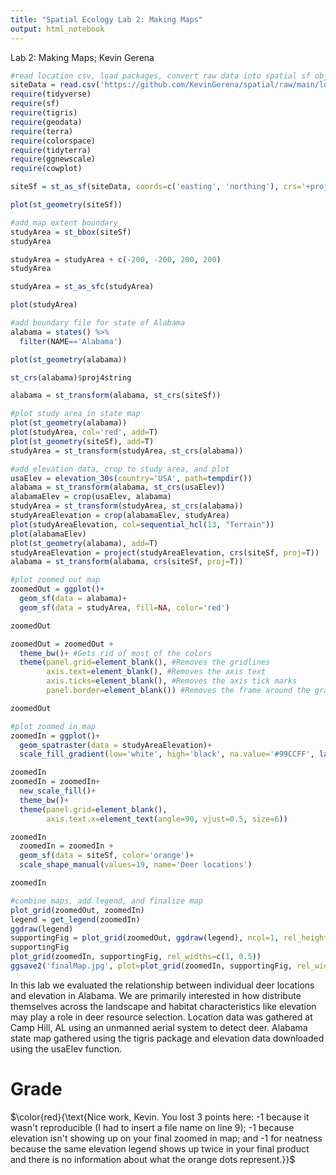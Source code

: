 ---
title: "Spatial Ecology Lab 2: Making Maps"
output: html_notebook
---
Lab 2: Making Maps; Kevin Gerena

```{r}
#read location csv, load packages, convert raw data into spatial sf object
siteData = read.csv('https://github.com/KevinGerena/spatial/raw/main/location.csv')
require(tidyverse)
require(sf)
require(tigris)
require(geodata)
require(terra)
require(colorspace)
require(tidyterra)
require(ggnewscale)
require(cowplot)

siteSf = st_as_sf(siteData, coords=c('easting', 'northing'), crs='+proj=utm +zone=16 +datum=NAD83 +units=m +no_defs +type=crs')

plot(st_geometry(siteSf))

#add map extent boundary
studyArea = st_bbox(siteSf)
studyArea

studyArea = studyArea + c(-200, -200, 200, 200)
studyArea

studyArea = st_as_sfc(studyArea)

plot(studyArea)
```

```{r}
#add boundary file for state of Alabama
alabama = states() %>% 
  filter(NAME=='Alabama')

plot(st_geometry(alabama))

st_crs(alabama)$proj4string

alabama = st_transform(alabama, st_crs(siteSf))
```

```{r}
#plot study area in state map
plot(st_geometry(alabama))
plot(studyArea, col='red', add=T)
plot(st_geometry(siteSf), add=T)
studyArea = st_transform(studyArea, st_crs(alabama))
```

```{r}
#add elevation data, crop to study area, and plot
usaElev = elevation_30s(country='USA', path=tempdir())
alabama = st_transform(alabama, st_crs(usaElev))
alabamaElev = crop(usaElev, alabama)
studyArea = st_transform(studyArea, st_crs(alabama))
studyAreaElevation = crop(alabamaElev, studyArea)
plot(studyAreaElevation, col=sequential_hcl(13, "Terrain"))
plot(alabamaElev)
plot(st_geometry(alabama), add=T)
studyAreaElevation = project(studyAreaElevation, crs(siteSf, proj=T))
alabama = st_transform(alabama, crs(siteSf, proj=T))
```

```{r}
#plot zoomed out map
zoomedOut = ggplot()+
  geom_sf(data = alabama)+
  geom_sf(data = studyArea, fill=NA, color='red')

zoomedOut

zoomedOut = zoomedOut +
  theme_bw()+ #Gets rid of most of the colors
  theme(panel.grid=element_blank(), #Removes the gridlines
        axis.text=element_blank(), #Removes the axis text
        axis.ticks=element_blank(), #Removes the axis tick marks
        panel.border=element_blank()) #Removes the frame around the graph

zoomedOut
```

```{r}
#plot zoomed in map
zoomedIn = ggplot()+
  geom_spatraster(data = studyAreaElevation)+
  scale_fill_gradient(low='white', high='black', na.value='#99CCFF', labs(fill='Elevation'))

zoomedIn
zoomedIn = zoomedIn+
  new_scale_fill()+
  theme_bw()+
  theme(panel.grid=element_blank(),
        axis.text.x=element_text(angle=90, vjust=0.5, size=6))

zoomedIn
  zoomedIn = zoomedIn +
  geom_sf(data = siteSf, color='orange')+
  scale_shape_manual(values=19, name='Deer locations')

zoomedIn
```

```{r}
#combine maps, add legend, and finalize map
plot_grid(zoomedOut, zoomedIn)
legend = get_legend(zoomedIn)
ggdraw(legend)
supportingFig = plot_grid(zoomedOut, ggdraw(legend), ncol=1, rel_heights = c(0.5, 1))
supportingFig
plot_grid(zoomedIn, supportingFig, rel_widths=c(1, 0.5))
ggsave2('finalMap.jpg', plot=plot_grid(zoomedIn, supportingFig, rel_widths=c(1, 1)), width=5, height=4, units='in', dpi=300)
```
In this lab we evaluated the relationship between individual deer locations and elevation in Alabama. We are primarily interested in how distribute themselves across the landscape and habitat characteristics like elevation may play a role in deer resource selection. Location data was gathered at Camp Hill, AL using an unmanned aerial system to detect deer. Alabama state map gathered using the tigris package and elevation data downloaded using the usaElev function.



# Grade

$\color{red}{\text{Nice work, Kevin. You lost 3 points here: -1 because it wasn't reproducible (I had to insert a file name on line 9); -1 because elevation isn't showing up on your final zoomed in map; and -1 for neatness because the same elevation legend shows up twice in your final product and there is no information about what the orange dots represent.}}$
